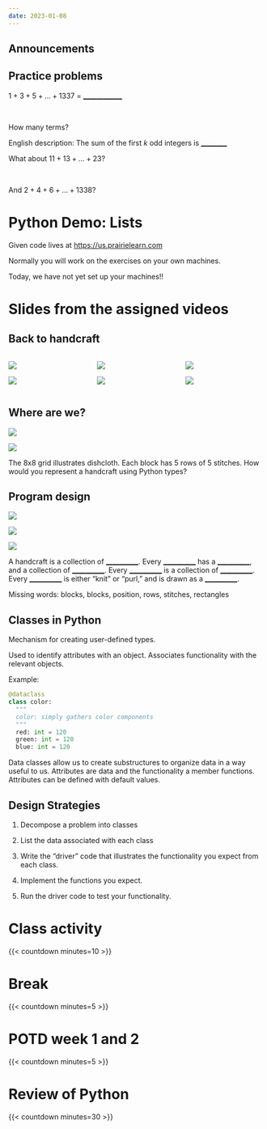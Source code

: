 ```yaml
---
date: 2023-01-08
---
```


## Announcements

##  {.centered background-iframe="https://ubc-cs.github.io/cpsc203/notes/setup/stack.html" background-interactive="true" data-menu-title="Tech stack instructions"}

## Practice problems

$1 + 3 + 5 + \ldots + 1337$ = [\_\_\_\_\_\_\_\_\_\_\_\_]{.underline}

\

How many terms?

English description: The sum of the first $k$ odd integers is [\_\_\_\_\_\_\_\_]{.underline}

What about $11 + 13 + \ldots + 23$?

\

And $2 + 4 + 6 + \ldots + 1338$?

# Python Demo: Lists

Given code lives at <https://us.prairielearn.com>

Normally you will work on the exercises on your own machines.

Today, we have not yet set up your machines!!

# Slides from the assigned videos

##  {background-iframe="https://player.vimeo.com/video/905091212" data-menu-title="Handcraft program design"}

## Back to handcraft

:::::: columns
::: {.column width="33%"}
![](/images/quilt.jpg){fig-alt="A quilt in different colours—green and pink—and patterns—paisley and flowers."}

![](/images/doily.jpg){fig-alt="A white doily with a spiral pattern on a wooden surface."}
:::

::: {.column width="33%"}
![](/images/pinecone-pen.jpg){fig-alt="A pen made from pinecone."}

![](/images/shirt.jpg){fig-alt="A vibrant woven textile with intricate geometric patterns in various colours the main being red, displayed against a mossy wooden background."}
:::

::: {.column width="33%"}
![](/images/paper-violin.jpg){fig-alt="A violin made from intricately quilled green paper with a bow."}

![](/images/crochet-bike.jpg){fig-alt="A bicycle covered in crocheted yarn in various colours."}
:::
::::::

## Where are we?

::: {layout="[2,8]"}
![](/images/knitted-dishcloth-with-basket-weave.png){fig-alt="A teal knitted dishcloth with a basketweave pattern and two red knitting needles resting on it."}

![](/images/nested-grids.png){fig-alt="A 2D grid with one square extended, showing it as a smaller grid pattern that repeats across the larger grid."}
:::

::: notes
The 8x8 grid illustrates dishcloth.
Each block has 5 rows of 5 stitches.
How would you represent a handcraft using Python types?
:::

## Program design

::: {layout="[1,1,1]"}
![](/images/pixelated-chevron-knitting-pattern.jpg){fig-alt="A chevron knitting pattern with zigzag lines."}

![](/images/pixelated-diagonal-lines-knitting-pattern.jpg){fig-alt="A knitting pattern with diagonal stripes."}

![](/images/pixelated-diamond-knitting-pattern.jpg){fig-alt="A knitting pattern with diagonal stripes."}
:::

A handcraft is a collection of [\_\_\_\_\_\_\_\_\_\_]{.underline}.
Every [\_\_\_\_\_\_\_\_\_\_]{.underline} has a [\_\_\_\_\_\_\_\_\_\_]{.underline}, and a collection of [\_\_\_\_\_\_\_\_\_\_]{.underline}.
Every [\_\_\_\_\_\_\_\_\_\_]{.underline} is a collection of [\_\_\_\_\_\_\_\_\_\_]{.underline}.
Every [\_\_\_\_\_\_\_\_\_\_]{.underline} is either "knit" or "purl," and is drawn as a [\_\_\_\_\_\_\_\_\_\_]{.underline}.

::: notes
Missing words: blocks, blocks, position, rows, stitches, rectangles
:::

##  {background-iframe="https://player.vimeo.com/video/905092897" data-menu-title="Classes in Python" menu="false"}

## Classes in Python

Mechanism for creating user-defined types.

Used to identify attributes with an object.
Associates functionality with the relevant objects.

Example:

``` python
@dataclass
class color:
  """
  color: simply gathers color components
  """
  red: int = 120
  green: int = 120
  blue: int = 120
```

::: notes
Data classes allow us to create substructures to organize data in a way useful to us.
Attributes are data and the functionality a member functions.
Attributes can be defined with default values.
:::

## Design Strategies

1.  Decompose a problem into classes

2.  List the data associated with each class

3.  Write the "driver" code that illustrates the functionality you expect from each class.

4.  Implement the functions you expect.

5.  Run the driver code to test your functionality.

# Class activity

{{< countdown minutes=10 >}}

# Break

{{< countdown minutes=5 >}}

# POTD week 1 and 2

{{< countdown minutes=5 >}}

# Review of Python

{{< countdown minutes=30 >}}
